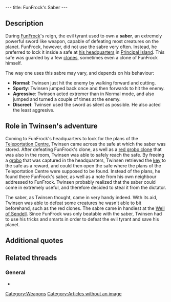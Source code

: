 ---
title: FunFrock's Saber
---

{{Weapon|
Name=FunFrock's Saber|
Image=DIVERS.gif|
Enemy=All enemies|
Rate=Slow/Fast, depending on behaviour|
Damage=A lot|
Range=Melee}}

{{Quote|
Quote=Magic Saber, once the Saber is in hand (ENTER key), (ALT) key to strike. It is the most powerful weapon on this planet. You can use the Magic Ball again by reselecting it.|
Character=Official description}}

==Description==
During [[FunFrock]]'s reign, the evil tyrant used to own a '''saber''', an extremely powerful sword like weapon, capable of defeating most creatures on the planet. FunFrock, however, did not use the sabre very often. Instead, he preferred to lock it inside a safe at [[FunFrock's headquarters|his headquarters]] in [[Principal Island]]. This safe was guarded by a few [[clones]], sometimes even a clone of FunFrock himself.

The way one uses this sabre may vary, and depends on his behaviour:
* '''Normal''': Twinsen just hit the enemy by walking forward and cutting.
* '''Sporty''': Twinsen jumped back once and then forwards to hit the enemy.
* '''Agressive''': Twinsen acted extremer than in Normal mode, and also jumped and turned a couple of times at the enemy.
* '''Discreet''': Twinsen used the sword as silent as possible. He also acted the least aggresive.

==Role in Twinsen's adventure==
Coming to FunFrock's headquarters to look for the plans of the [[Teleportation Centre]], Twinsen came across the safe at which the saber was stored. After defeating FunFrock's clone, as well as a [[red grobo clone]] that was also in the room, Twinsen was able to safely reach the safe. By freeing a [[grobo]] that was captured in the headquarters, Twinsen retrieved the [[key]] to the safe as a reward, and could then open the safe where the plans of the Teleportation Centre were supposed to be found. Instead of the plans, he found there FunFrock's saber, as well as a note from his own neighbour addressed to FunFrock. Twinsen probably realized that the saber could come in extremely useful, and therefore decided to steal it from the dictator.

The saber, as Twinsen thought, came in very handy indeed. With its aid, Twinsen was able to defeat some creatures he wasn't able to bit beforehand, such as the red clones. The sabre came in handiest at the [[Well of Sendell]]. Since FunFrock was only beatable with the saber, Twinsen had to use his tricks and smarts in order to defeat the evil tyrant and save his planet.

==Additional quotes==
{{Quote|
Quote=You've just stolen Dr. FunFrock's saber!|
Character=After Twinsen took the sabert}}

==Related threads==
===General===
* {{thread|id=9869|title=Get the Sword at start of game}}

[[Category:Weapons]]
[[Category:Articles without an image]]